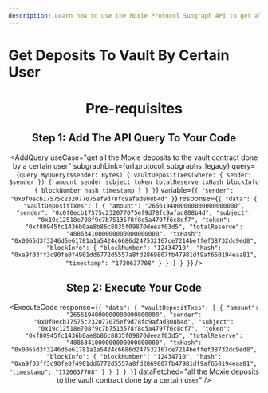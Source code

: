 ```yaml
---
description: Learn how to use the Moxie Protocol Subgraph API to get all the Moxie deposits to the vault contract done by a certain user on the Moxie protocol.
---
```



# Get Deposits To Vault By Certain User

<Header
  useCase="get all the Moxie deposits to the vault contract done by a certain user"
  apiName="Moxie Protocol Subgraph"
/>

# Pre-requisites

<Prerequisites apiName="Moxie Protocol Subgraph" />

## Step 1: Add The API Query To Your Code

<AddQuery
  useCase="get all the Moxie deposits to the vault contract done by a certain user"
  subgraphLink={url.protocol_subgraphs_legacy}
  query={`query MyQuery($sender: Bytes) {
  vaultDepositTxes(where: { sender: $sender }) {
    amount
    sender
    subject
    token
    totalReserve
    txHash
    blockInfo {
      blockNumber
      hash
      timestamp
    }
  }
}`}
  variable={`{
  "sender": "0x0f0ecb17575c232077075ef9d78fc9afad808b4d"
}`}
  response={`{
  "data": {
    "vaultDepositTxes": [
      {
        "amount": "2656194000000000000000000",
        "sender": "0x0f0ecb17575c232077075ef9d78fc9afad808b4d",
        "subject": "0x19c12518e708f9c7b7513578f8c5a4797f6c8df7",
        "token": "0xf80945fc1436b0ae8b86c8835f09870deeaf03d5",
        "totalReserve": "4086341000000000000000000",
        "txHash": "0x0065d3f3246d5e61781a1a5424c6686d247532167ce7214beffef38732dc9ed8",
        "blockInfo": {
          "blockNumber": "12434710",
          "hash": "0xa9f03ff3c90fe0f4901dd6772d5557a8fd2869807fb47981df9af650194eaa81",
          "timestamp": "1720637708"
        }
      }
    ]
  }
}`}
/>

## Step 2: Execute Your Code

<ExecuteCode
  response={`{
  "data": {
    "vaultDepositTxes": [
      {
        "amount": "2656194000000000000000000",
        "sender": "0x0f0ecb17575c232077075ef9d78fc9afad808b4d",
        "subject": "0x19c12518e708f9c7b7513578f8c5a4797f6c8df7",
        "token": "0xf80945fc1436b0ae8b86c8835f09870deeaf03d5",
        "totalReserve": "4086341000000000000000000",
        "txHash": "0x0065d3f3246d5e61781a1a5424c6686d247532167ce7214beffef38732dc9ed8",
        "blockInfo": {
          "blockNumber": "12434710",
          "hash": "0xa9f03ff3c90fe0f4901dd6772d5557a8fd2869807fb47981df9af650194eaa81",
          "timestamp": "1720637708"
        }
      }
    ]
  }
}`}
  dataFetched="all the Moxie deposits to the vault contract done by a certain user"
/>

<DeveloperSupport />
